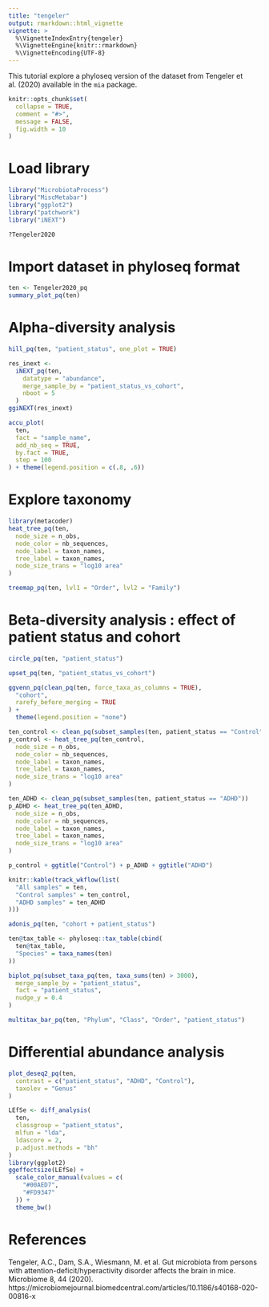 ```yaml
---
title: "tengeler"
output: rmarkdown::html_vignette
vignette: >
  %\VignetteIndexEntry{tengeler}
  %\VignetteEngine{knitr::rmarkdown}
  %\VignetteEncoding{UTF-8}
---
```

This tutorial explore a phyloseq version of the dataset from Tengeler et al. (2020) available in the `mia` package.

```r
knitr::opts_chunk$set(
  collapse = TRUE,
  comment = "#>",
  message = FALSE,
  fig.width = 10
)
```

# Load library 

```r
library("MicrobiotaProcess")
library("MiscMetabar")
library("ggplot2")
library("patchwork")
library("iNEXT")
```


```r
?Tengeler2020
```


# Import dataset in phyloseq format


```r
ten <- Tengeler2020_pq
summary_plot_pq(ten)
```

# Alpha-diversity analysis

```r
hill_pq(ten, "patient_status", one_plot = TRUE)
```

```r
res_inext <-
  iNEXT_pq(ten,
    datatype = "abundance",
    merge_sample_by = "patient_status_vs_cohort",
    nboot = 5
  )
ggiNEXT(res_inext)
```

```r
accu_plot(
  ten,
  fact = "sample_name",
  add_nb_seq = TRUE,
  by.fact = TRUE,
  step = 100
) + theme(legend.position = c(.8, .6))
```

# Explore taxonomy

```r
library(metacoder)
heat_tree_pq(ten,
  node_size = n_obs,
  node_color = nb_sequences,
  node_label = taxon_names,
  tree_label = taxon_names,
  node_size_trans = "log10 area"
)
```

```r
treemap_pq(ten, lvl1 = "Order", lvl2 = "Family")
```

# Beta-diversity analysis : effect of patient status and cohort

```r
circle_pq(ten, "patient_status")
```

```r
upset_pq(ten, "patient_status_vs_cohort")
```

```r
ggvenn_pq(clean_pq(ten, force_taxa_as_columns = TRUE),
  "cohort",
  rarefy_before_merging = TRUE
) +
  theme(legend.position = "none")
```


```r
ten_control <- clean_pq(subset_samples(ten, patient_status == "Control"))
p_control <- heat_tree_pq(ten_control,
  node_size = n_obs,
  node_color = nb_sequences,
  node_label = taxon_names,
  tree_label = taxon_names,
  node_size_trans = "log10 area"
)

ten_ADHD <- clean_pq(subset_samples(ten, patient_status == "ADHD"))
p_ADHD <- heat_tree_pq(ten_ADHD,
  node_size = n_obs,
  node_color = nb_sequences,
  node_label = taxon_names,
  tree_label = taxon_names,
  node_size_trans = "log10 area"
)

p_control + ggtitle("Control") + p_ADHD + ggtitle("ADHD")
```


```r
knitr::kable(track_wkflow(list(
  "All samples" = ten,
  "Control samples" = ten_control,
  "ADHD samples" = ten_ADHD
)))
```

```r
adonis_pq(ten, "cohort + patient_status")
```


```r
ten@tax_table <- phyloseq::tax_table(cbind(
  ten@tax_table,
  "Species" = taxa_names(ten)
))

biplot_pq(subset_taxa_pq(ten, taxa_sums(ten) > 3000),
  merge_sample_by = "patient_status",
  fact = "patient_status",
  nudge_y = 0.4
)
```


```r
multitax_bar_pq(ten, "Phylum", "Class", "Order", "patient_status")
```

# Differential abundance analysis

```r
plot_deseq2_pq(ten,
  contrast = c("patient_status", "ADHD", "Control"),
  taxolev = "Genus"
)
```

```r
LEfSe <- diff_analysis(
  ten,
  classgroup = "patient_status",
  mlfun = "lda",
  ldascore = 2,
  p.adjust.methods = "bh"
)
library(ggplot2)
ggeffectsize(LEfSe) +
  scale_color_manual(values = c(
    "#00AED7",
    "#FD9347"
  )) +
  theme_bw()
```




# References


Tengeler, A.C., Dam, S.A., Wiesmann, M. et al. Gut microbiota from persons with attention-deficit/hyperactivity disorder affects the brain in mice. Microbiome 8, 44 (2020). https://microbiomejournal.biomedcentral.com/articles/10.1186/s40168-020-00816-x


